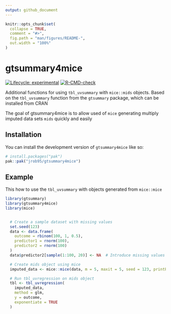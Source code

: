 ```yaml
---
output: github_document
---
```


<!-- README.md is generated from README.Rmd. Please edit that file -->

```r
knitr::opts_chunk$set(
  collapse = TRUE,
  comment = "#>",
  fig.path = "man/figures/README-",
  out.width = "100%"
)
```

# gtsummary4mice
<!-- badges: start -->
[![Lifecycle: experimental](https://img.shields.io/badge/lifecycle-experimental-orange.svg)](https://lifecycle.r-lib.org/articles/stages.html#experimental)
[![R-CMD-check](https://github.com/jrob95/gtsummary4mice/actions/workflows/R-CMD-check.yaml/badge.svg)](https://github.com/jrob95/gtsummary4mice/actions/workflows/R-CMD-check.yaml)
<!-- badges: end -->

Additional functions for using `tbl_uvsummary` with `mice::mids` objects.
Based on the `tbl_uvsummary` function from the `gtsummary` package, which can be installed from CRAN

The goal of gtsummary4mice is to allow used of `mice` generating multiply imputed data sets `mids` quickly and easily 

## Installation

You can install the development version of `gtsummary4mice` like so:

``` r
# install.packages("pak")
pak::pak("jrob95/gtsummary4mice")
```

## Example

This how to use the `tbl_uvsummary` with objects generated from `mice::mice`

```r
library(gtsummary)
library(gtsummary4mice)
library(mice)


  # Create a sample dataset with missing values
  set.seed(123)
  data <- data.frame(
    outcome = rbinom(100, 1, 0.5),
    predictor1 = rnorm(100),
    predictor2 = rnorm(100)
  )
  data$predictor2[sample(1:100, 20)] <- NA  # Introduce missing values

  # Create mids object using mice
  imputed_data <- mice::mice(data, m = 5, maxit = 5, seed = 123, printFlag = FALSE)

  # Run tbl_uvregression on mids object
  tbl <- tbl_uvregression(
    imputed_data,
    method = glm,
    y = outcome,
    exponentiate = TRUE
  )

```


